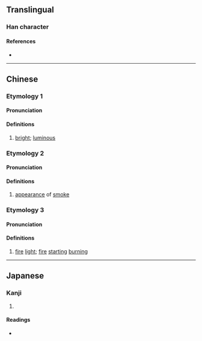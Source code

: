 {{character info/new}}
==Translingual==

===Han character===
{{Han char|rn=86|rad=火|as=07|sn=11|four=96827|canj=FRB|ids=⿰火肙}}

====References====
* {{Han ref|kx=0672.180|dkj=19073|dj=1081.020|hdz=32204.100|uh=7106|ud=28934|bh=D654|bd=54868}}

----

==Chinese==
{{zh-forms}}

===Etymology 1===

====Pronunciation====
{{zh-pron
|m=juān
|c=gyun1
|mc=1
|oc=1
|cat=a
}}

====Definitions====
{{zh-hanzi}}

# {{lb|zh|literary}} [[bright]]; [[luminous]]

===Etymology 2===

====Pronunciation====
{{zh-pron
|m=yè
|mc=3
|oc=2
|cat=a
}}

====Definitions====
{{zh-hanzi}}

# {{zh-hg}} [[appearance]] of [[smoke]]

===Etymology 3===

====Pronunciation====
{{zh-pron
|m=yuè
|mc=2
|oc=3
|cat=a
}}

====Definitions====
{{zh-hanzi}}

# {{zh-hg}} [[fire]] [[light]]; [[fire]] [[start]]ing [[burn]]ing

----

==Japanese==

===Kanji===
{{ja-kanji|grade=|rs=火07}}

# {{rfdef|ja|sort=火07}}

====Readings====
* {{ja-readings|on=[[えつ]] (etsu), [[えち]] (echi), [[けん]] (ken), [[えん]] (en)|kun=}}